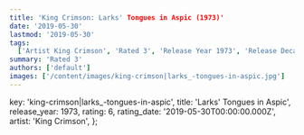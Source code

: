 ```yaml
---
title: 'King Crimson: Larks' Tongues in Aspic (1973)'
date: '2019-05-30'
lastmod: '2019-05-30'
tags:
  ['Artist King Crimson', 'Rated 3', 'Release Year 1973', 'Release Decade 1970']
summary: 'Rated 3'
authors: ['default']
images: ['/content/images/king-crimson|larks_-tongues-in-aspic.jpg']
---
```


  key: 'king-crimson|larks_-tongues-in-aspic',
  title: 'Larks' Tongues in Aspic',
  release_year: 1973,
  rating: 6,
  rating_date: '2019-05-30T00:00:00.000Z',
  artist: 'King Crimson',
};

<MusicRating data={data} />
